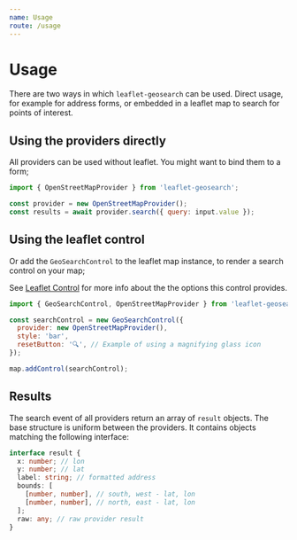 ```yaml
---
name: Usage
route: /usage
---
```



# Usage

There are two ways in which `leaflet-geosearch` can be used. Direct usage, for example for address forms, or embedded in a leaflet map to search for points of interest.

## Using the providers directly

All providers can be used without leaflet. You might want to bind them to a form;

<Playground>
  <Search provider="OpenStreetMap" />
</Playground>

```js
import { OpenStreetMapProvider } from 'leaflet-geosearch';

const provider = new OpenStreetMapProvider();
const results = await provider.search({ query: input.value });
```

## Using the leaflet control

Or add the `GeoSearchControl` to the leaflet map instance, to render a search control on your map;

See [Leaflet Control](/leaflet-control) for more info about the the options this control provides.

<Playground>
  <Map provider="OpenStreetMap" />
</Playground>

```js
import { GeoSearchControl, OpenStreetMapProvider } from 'leaflet-geosearch';

const searchControl = new GeoSearchControl({
  provider: new OpenStreetMapProvider(),
  style: 'bar',
  resetButton: '🔍', // Example of using a magnifying glass icon
});

map.addControl(searchControl);
```

## Results

The search event of all providers return an array of `result` objects. The base structure is uniform between the providers. It contains objects matching the following interface:

```ts
interface result {
  x: number; // lon
  y: number; // lat
  label: string; // formatted address
  bounds: [
    [number, number], // south, west - lat, lon
    [number, number], // north, east - lat, lon
  ];
  raw: any; // raw provider result
}
```
